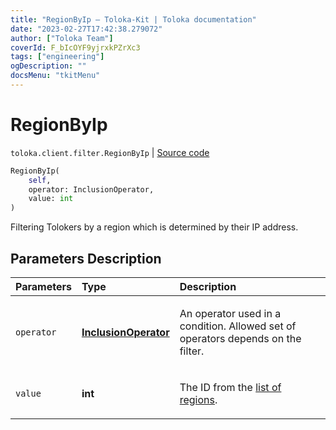 ```yaml
---
title: "RegionByIp — Toloka-Kit | Toloka documentation"
date: "2023-02-27T17:42:38.279072"
author: ["Toloka Team"]
coverId: F_bIcOYF9yjrxkPZrXc3
tags: ["engineering"]
ogDescription: ""
docsMenu: "tkitMenu"
---
```


# RegionByIp
`toloka.client.filter.RegionByIp` | [Source code](https://github.com/Toloka/toloka-kit/blob/v1.1.4/src/client/filter.py#L497)

```python
RegionByIp(
    self,
    operator: InclusionOperator,
    value: int
)
```

Filtering Tolokers by a region which is determined by their IP address.

## Parameters Description

| Parameters | Type | Description |
| :----------| :----| :-----------|
`operator`|**[InclusionOperator](/docs/toloka-kit/reference/toloka.client.primitives.operators.InclusionOperator)**|<p>An operator used in a condition. Allowed set of operators depends on the filter.</p>
`value`|**int**|<p>The ID from the [list of regions](/docs/api/regions).</p>